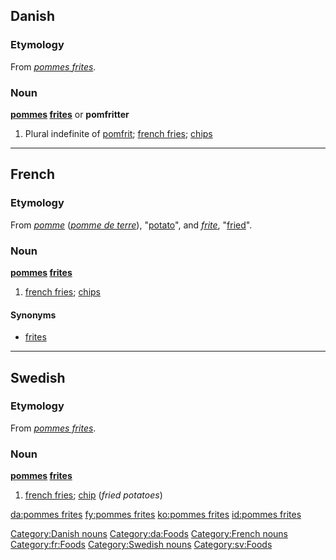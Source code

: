 {{see|Pommes frites}}
==Danish==

===Etymology===
From {{F.|da}} ''[[#French|pommes frites]]''.

===Noun===
'''[[pommes]] [[frites]]''' or '''pomfritter'''

#Plural indefinite of [[pomfrit]]; [[french fries]]; [[chip]]s

[[Category:Danish nouns]]
[[Category:da:Foods]]

----

==French==

===Etymology===
From ''[[pomme]]'' (''[[pomme de terre]]''), "[[potato]]", and ''[[frite]]'', "[[fried]]".

===Noun===
'''[[pommes]] [[frites]]'''

# [[french fries]]; [[chip]]s

====Synonyms====
*[[frites]]

[[Category:French nouns]]
[[Category:fr:Foods]]

----

==Swedish==

===Etymology===
From {{F.|sv}} ''[[#French|pommes frites]]''.

===Noun===
'''[[pommes]] [[frites]]'''

# [[french fries]]; [[chip]] (''fried potatoes'')

[[Category:Swedish nouns]]
[[Category:sv:Foods]]

[[da:pommes frites]]
[[fy:pommes frites]]
[[ko:pommes frites]]
[[id:pommes frites]]